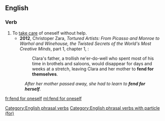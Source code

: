 ==English==

===Verb===
{{en-verb|fends for oneself|fending for oneself|fended for oneself|fended for oneself}}

# To [[take care]] of oneself without help.
#* '''2012''', Christoper Zara, ''Tortured Artists: From Picasso and Monroe to Warhol and Winehouse, the Twisted Secrets of the World's Most Creative Minds'', part 1, chapter 1, {{gbooks|q=fend-for-themselves|id=HV4jKhjzMVYC|pg=26}}:
#*: Clara's father, a trollish ne'er-do-well who spent most of his time in brothels and saloons, would disappear for days and weeks at a stretch, leaving Clara and her mother to '''fend for themselves'''.
#: ''After her mother passed away, she had to learn to '''fend for herself'''.''

[[fr:fend for oneself]]
[[ml:fend for oneself]]
[[Category:English phrasal verbs]]
[[Category:English phrasal verbs with particle (for)]]